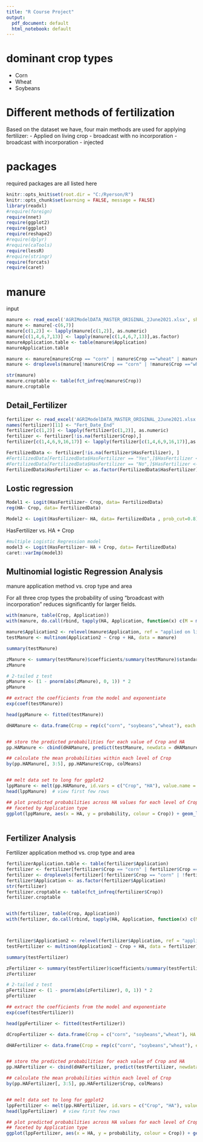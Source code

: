 ---
title: "R Course Project"
output:
  pdf_document: default
  html_notebook: default
---


# dominant crop types
- Corn
- Wheat
- Soybeans



# Different methods of fertilization
Based on the dataset we have, four main methods are used for applying fertilizer:
- Applied on living crop
- broadcast with no incorporation
- broadcast with incorporation
- injected



# packages
required packages are all listed here

```{r, setup, include=FALSE}
knitr::opts_knit$set(root.dir = "C:/Ryerson/R")
knitr::opts_chunk$set(warning = FALSE, message = FALSE) 
library(readxl)
#require(foreign)
require(nnet)
require(ggplot2)
require(ggplot)
require(reshape2)
#require(dplyr)
#require(caTools)
require(lessR)
#require(stringr)
require(forcats)
require(caret)

```

# manure
input 

```{r , include=FALSE}
manure <- read_excel('AGRIModelDATA_MASTER_ORIGINAL_2June2021.xlsx', sheet = "Detail_Manure")
manure <- manure[-c(6,7)]
manure[c(1,2)] <- lapply(manure[c(1,2)], as.numeric)
manure[c(1,4,6,7,13)] <- lapply(manure[c(1,4,6,7,13)],as.factor)
manureApplication.table <- table(manure$Application)
manureApplication.table

manure <- manure[manure$Crop == "corn" | manure$Crop =="wheat" | manure$Crop == "soybeans", ]
manure <- droplevels(manure[!manure$Crop == "corn" | !manure$Crop =="wheat" | !manure$Crop == "soybeans",])

str(manure)
manure.croptable <- table(fct_infreq(manure$Crop))
manure.croptable
```



## Detail_Fertilizer

```{r, include=FALSE}
fertilizer <- read_excel('AGRIModelDATA_MASTER_ORIGINAL_2June2021.xlsx', sheet = "Detail_Fertilizer")
names(fertilizer)[11] <- "Fert_Date_End"
fertilizer[c(1,2)] <- lapply(fertilizer[c(1,2)], as.numeric)
fertilizer <- fertilizer[!is.na(fertilizer$Crop),]
fertilizer[c(1,4,6,9,16,17)] <- lapply(fertilizer[c(1,4,6,9,16,17)],as.factor)

```



```{r, results="hide"} 
FertilizedData <- fertilizer[!is.na(fertilizer$HasFertilizer), ]
#FertilizedData[FertilizedData$HasFertilizer == "Yes",]$HasFertilizer <- 1
#FertilizedData[FertilizedData$HasFertilizer == "No",]$HasFertilizer <- 0
FertilizedData$HasFertilizer <- as.factor(FertilizedData$HasFertilizer)

```





## Lostic regression





```{r}
Model1 <- Logit(HasFertilizer~ Crop, data= FertilizedData)
reg(HA~ Crop, data= FertilizedData)

```

```{r}
Model2 <- Logit(HasFertilizer~ HA, data= FertilizedData , prob_cut=0.8)
```


HasFertilizer vs. HA + Crop
```{r}
#multiple Logistic Regression model
model3 <- Logit(HasFertilizer~ HA + Crop, data= FertilizedData)
caret::varImp(model3)
```





## Multinomial logistic Regression Analysis
manure application method vs. crop type and area

For all three crop types the probability of using "broadcast with incorporation" reduces significantly for larger fields.

```{r}

with(manure, table(Crop, Application))
with(manure, do.call(rbind, tapply(HA, Application, function(x) c(M = mean(x), SD = sd(x)))))

manure$Application2 <- relevel(manure$Application, ref = "applied on living crop")
testManure <- multinom(Application2 ~ Crop + HA, data = manure)

summary(testManure)

zManure <- summary(testManure)$coefficients/summary(testManure)$standard.errors
zManure

# 2-tailed z test
pManure <- (1 - pnorm(abs(zManure), 0, 1)) * 2
pManure

## extract the coefficients from the model and exponentiate
exp(coef(testManure))

head(ppManure <- fitted(testManure))

dHAManure <- data.frame(Crop = rep(c("corn", "soybeans","wheat"), each = 166), HA = rep(c(0:165), 3))


## store the predicted probabilities for each value of Crop and HA
pp.HAManure <- cbind(dHAManure, predict(testManure, newdata = dHAManure, type = "probs", se = TRUE))

## calculate the mean probabilities within each level of Crop
by(pp.HAManure[, 3:5], pp.HAManure$Crop, colMeans)


## melt data set to long for ggplot2
lppManure <- melt(pp.HAManure, id.vars = c("Crop", "HA"), value.name = "probability")
head(lppManure)  # view first few rows

## plot predicted probabilities across HA values for each level of Crop
## faceted by Application type
ggplot(lppManure, aes(x = HA, y = probability, colour = Crop)) + geom_line() + facet_grid(variable ~   ., scales = "free")
  
```


## Fertilizer Analysis 

Fertilizer application method vs. crop type and area

```{r}

fertilizerApplication.table <- table(fertilizer$Application)
fertilizer <- fertilizer[fertilizer$Crop == "corn" | fertilizer$Crop =="wheat" | fertilizer$Crop == "soybeans", ]
fertilizer <- droplevels(fertilizer[!fertilizer$Crop == "corn" | !fertilizer$Crop =="wheat" | !fertilizer$Crop == "soybeans",])
fertilizer$Application <- as.factor(fertilizer$Application)
str(fertilizer)
fertilizer.croptable <- table(fct_infreq(fertilizer$Crop))
fertilizer.croptable


with(fertilizer, table(Crop, Application))
with(fertilizer, do.call(rbind, tapply(HA, Application, function(x) c(M = mean(x), SD = sd(x)))))



fertilizer$Application2 <- relevel(fertilizer$Application, ref = "applied on living crop")
testFertilizer <- multinom(Application2 ~ Crop + HA, data = fertilizer)

summary(testFertilizer)

zFertilizer <- summary(testFertilizer)$coefficients/summary(testFertilizer)$standard.errors
zFertilizer

# 2-tailed z test
pFertilizer <- (1 - pnorm(abs(zFertilizer), 0, 1)) * 2
pFertilizer

## extract the coefficients from the model and exponentiate
exp(coef(testFertilizer))

head(ppFertilizer <- fitted(testFertilizer))

dCropFertilizer <- data.frame(Crop = c("corn", "soybeans","wheat"), HA = mean(fertilizer$HA))

dHAFertilizer <- data.frame(Crop = rep(c("corn", "soybeans","wheat"), each = 166), HA = rep(c(0:165), 3))


## store the predicted probabilities for each value of Crop and HA
pp.HAFertilizer <- cbind(dHAFertilizer, predict(testFertilizer, newdata = dHAFertilizer, type = "probs", se = TRUE))

## calculate the mean probabilities within each level of Crop
by(pp.HAFertilizer[, 3:5], pp.HAFertilizer$Crop, colMeans)


## melt data set to long for ggplot2
lppFertilizer <- melt(pp.HAFertilizer, id.vars = c("Crop", "HA"), value.name = "probability")
head(lppFertilizer)  # view first few rows

## plot predicted probabilities across HA values for each level of Crop
## faceted by Application type
ggplot(lppFertilizer, aes(x = HA, y = probability, colour = Crop)) + geom_line() + facet_grid(variable ~   ., scales = "free")
```



